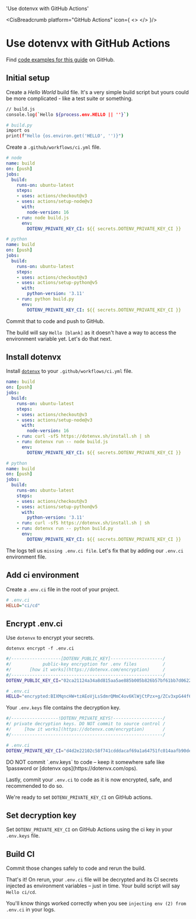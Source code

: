 

  'Use dotenvx with GitHub Actions'

<CisBreadcrumb platform="GitHub Actions" icon={
  <>
    <GitHubIcon className="h-9 w-9 text-[#181717] dark:invert"/>
  </>
}/>
# Use dotenvx with GitHub Actions
<GuideHeading lead={description} />

<Note>
  Find <a href="https://github.com/dotenvx/examples/tree/main/cis/github-actions">code examples for this guide</a> on GitHub.
</Note>

<div className="not-prose grid grid-flow-col auto-cols-max gap-x-6 gap-y-10">
  <NodeIcon className="h-9 w-9 text-[#339933]"/>
  <PythonIcon className="h-9 w-9 text-[#3776AB]"/>
  <PhpIcon className="h-10 w-10 text-[#777BB4]"/>
  <RubyIcon className="h-9 w-9 text-[#CC342D]"/>
  <GoIcon className="h-10 w-10 text-[#00ADD8]"/>
  <RustIcon className="h-10 w-10 text-[#000000] dark:invert"/>
</div>

## Initial setup

Create a *Hello World* build file. It's a very simple build script but yours could be more complicated - like a test suite or something.

<CodeGroup>

```bash {{ title: 'Node' }}
// build.js
console.log(`Hello ${process.env.HELLO || ''}`)
```

```bash {{ title: 'Python' }}
# build.py
import os
print(f"Hello {os.environ.get('HELLO', '')}")
```

</CodeGroup>

Create a `.github/workflows/ci.yml` file.

<CodeGroup>

```yaml {{ title: "Node" }}
# node
name: build
on: [push]
jobs:
  build:
    runs-on: ubuntu-latest
    steps:
    - uses: actions/checkout@v3
    - uses: actions/setup-node@v3
      with:
        node-version: 16
    - run: node build.js
      env:
        DOTENV_PRIVATE_KEY_CI: ${{ secrets.DOTENV_PRIVATE_KEY_CI }}
```

```yaml {{ title: 'Python' }}
# python
name: build
on: [push]
jobs:
  build:
    runs-on: ubuntu-latest
    steps:
    - uses: actions/checkout@v3
    - uses: actions/setup-python@v5
      with:
        python-version: '3.11'
    - run: python build.py
      env:
        DOTENV_PRIVATE_KEY_CI: ${{ secrets.DOTENV_PRIVATE_KEY_CI }}
```

</CodeGroup>

Commit that to code and push to GitHub.

<ScreenshotBrowser url='/assets/docs/github-actions-hello-blank.png' www='github actions build' />

The build will say `Hello [blank]` as it doesn't have a way to access the environment variable yet. Let's do that next.

## Install dotenvx

Install [`dotenvx`](https://github.com/dotenvx/dotenvx) to your `.github/workflows/ci.yml` file.

<CodeGroup>

```yaml {{ title: 'Node' }}
name: build
on: [push]
jobs:
  build:
    runs-on: ubuntu-latest
    steps:
    - uses: actions/checkout@v3
    - uses: actions/setup-node@v3
      with:
        node-version: 16
    - run: curl -sfS https://dotenvx.sh/install.sh | sh
    - run: dotenvx run -- node build.js
      env:
        DOTENV_PRIVATE_KEY_CI: ${{ secrets.DOTENV_PRIVATE_KEY_CI }}
```

```yaml {{ title: 'Python' }}
# python
name: build
on: [push]
jobs:
  build:
    runs-on: ubuntu-latest
    steps:
    - uses: actions/checkout@v3
    - uses: actions/setup-python@v5
      with:
        python-version: '3.11'
    - run: curl -sfS https://dotenvx.sh/install.sh | sh
    - run: dotenvx run -- python build.py
      env:
        DOTENV_PRIVATE_KEY_CI: ${{ secrets.DOTENV_PRIVATE_KEY_CI }}
```

</CodeGroup>

<ScreenshotBrowser url='/assets/docs/github-actions-hello-missing-env-file.png' www='github actions build' />

The logs tell us `missing .env.ci file`. Let's fix that by adding our `.env.ci` environment file.

## Add ci environment

Create a `.env.ci` file in the root of your project.

```ini {{ tite: '.env.ci' }}
# .env.ci
HELLO="ci/cd"
```

## Encrypt .env.ci

Use `dotenvx` to encrypt your secrets.

```shell
dotenvx encrypt -f .env.ci
```

```bash {{ title: ".env.ci" }}
#/-------------------[DOTENV_PUBLIC_KEY]--------------------/
#/            public-key encryption for .env files          /
#/       [how it works](https://dotenvx.com/encryption)     /
#/----------------------------------------------------------/
DOTENV_PUBLIC_KEY_CI="02ca21124a34a8d815aa5ae885b005b826b57bf61bb7d062252a7e587af1fa8f7e"

# .env.ci
HELLO="encrypted:BIXMqncHW+tzAEoVjLsSdmrQMmC4ov6KlWjCtPzx+g/ZCv3xpG44f6SJB5goKjEygqEnyivYJ6152L9LsON0ymsG5w056+AstlmhIyfMPbAKidaYA9UVQAzGmpBZqru7QBTt3tkM"
```

Your `.env.keys` file contains the decryption key.

```bash {{ title: ".env.keys" }}
#/------------------!DOTENV_PRIVATE_KEYS!-------------------/
#/ private decryption keys. DO NOT commit to source control /
#/     [how it works](https://dotenvx.com/encryption)       /
#/----------------------------------------------------------/

# .env.ci
DOTENV_PRIVATE_KEY_CI="d4d2e22102c58f741cdddacaf69a1a64751fc014aafb90de0f1e7e6cb4d08330"
```

<Note>
  DO NOT commit `.env.keys` to code – keep it somewhere safe like 1password or [dotenvx ops](https://dotenvx.com/ops).
</Note>

Lastly, commit your `.env.ci` to code as it is now encrypted, safe, and recommended to do so.


We're ready to set `DOTENV_PRIVATE_KEY_CI` on GitHub actions.

## Set decryption key

Set `DOTENV_PRIVATE_KEY_CI` on GitHub Actions using the ci key in your `.env.keys` file.

<ScreenshotBrowser url="/assets/docs/github-actions-config-vars.png" www="www.github.com" />

## Build CI

Commit those changes safely to code and rerun the build.

That's it! On rerun, your `.env.ci` file will be decrypted and its CI secrets injected as environment variables – just in time. Your build script will say `Hello ci/cd`.

You'll know things worked correctly when you see `injecting env (2) from .env.ci` in your logs.

<ScreenshotBrowser url='/assets/docs/github-actions-logs-vault.png' www='github actions build' />

<WellDone/>
